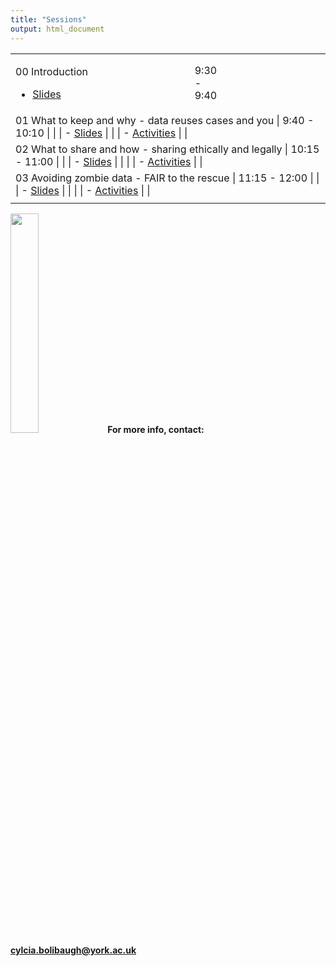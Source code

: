 ```yaml
---
title: "Sessions"
output: html_document
---
```


+--------------------------------------------------------------------------------------------------------------------+---------------+
| 00 Introduction                                                                                                    | 9:30 - 9:40   |
|                                                                                                                    |               |
| -   [Slides](https://docs.google.com/presentation/u/0/d/1L7gMWzqfxUl0ZlfAGRLhvuZ8QuI09ll5FEc19Xy_oJA/edit)         |               |
+--------------------------------------------------------------------------------------------------------------------+---------------+
| 01 What to keep and why - data reuses cases and you                                                                | 9:40 - 10:10  |
|                                                                                                                    |               |
| -   [Slides](https://docs.google.com/presentation/d/1L7gMWzqfxUl0ZlfAGRLhvuZ8QuI09ll5FEc19Xy_oJA/edit#slide=id.gf107d6aa77_0_182gMWzqfxUl0ZlfAGRLhvuZ8QuI09ll5FEc19Xy_oJA/edit)         |               |
|                                                                                                                    |               |
| -   [Activities](https://docs.google.com/document/d/1fmGAk5zZWQMVs0-Pzu4B7WXrDGza4xNEfD5nw9CgmXE/edit?usp=sharing) |               |
+--------------------------------------------------------------------------------------------------------------------+---------------+
| 02 What to share and how - sharing ethically and legally                                                           | 10:15 - 11:00 |
|                                                                                                                    |               |
| -   [Slides](https://docs.google.com/presentation/d/1L7gMWzqfxUl0ZlfAGRLhvuZ8QuI09ll5FEc19Xy_oJA/edit#slide=id.gf107d6aa77_0_315)         |               |
|                                                                                                                    |               |
| -   [Activities](https://docs.google.com/document/d/1o8Moy64i12mbyLVpx4i4gPaKDOKfx9d34_X9iVBeyWQ/edit?usp=sharing) |               |
+--------------------------------------------------------------------------------------------------------------------+---------------+
| 03 Avoiding zombie data - FAIR to the rescue                                                                       | 11:15 - 12:00 |
|                                                                                                                    |               |
| -   [Slides](https://docs.google.com/presentation/d/1L7gMWzqfxUl0ZlfAGRLhvuZ8QuI09ll5FEc19Xy_oJA/edit#slide=id.gf11a25280a_0_166)         |               |
|                                                                                                                    |               |
| -   [Activities](https://docs.google.com/document/d/1M8EN49CY9MxlJEDJfkJgB1ZeHI_bA7ClDxZUPxiOjyQ/edit?usp=sharing) |               |
+--------------------------------------------------------------------------------------------------------------------+---------------+
|                                                                                                                    |               |
+--------------------------------------------------------------------------------------------------------------------+---------------+

![](./EROS_padded_logo.png){width="30%"} **For more info, contact: [cylcia.bolibaugh\@york.ac.uk](mailto:cylcia.bolibaugh@york.ac.uk){.email}**
